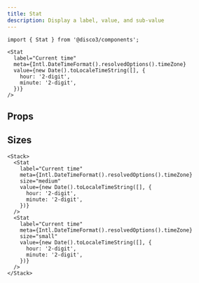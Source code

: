 ```yaml
---
title: Stat
description: Display a label, value, and sub-value
---
```


```tsx
import { Stat } from '@disco3/components';
```

```tsx live=true expand=true
<Stat
  label="Current time"
  meta={Intl.DateTimeFormat().resolvedOptions().timeZone}
  value={new Date().toLocaleTimeString([], {
    hour: '2-digit',
    minute: '2-digit',
  })}
/>
```

## Props

<PropsTable sourceLink={sourceLink} types={types} />

## Sizes

```tsx live=true expand=true
<Stack>
  <Stat
    label="Current time"
    meta={Intl.DateTimeFormat().resolvedOptions().timeZone}
    size="medium"
    value={new Date().toLocaleTimeString([], {
      hour: '2-digit',
      minute: '2-digit',
    })}
  />
  <Stat
    label="Current time"
    meta={Intl.DateTimeFormat().resolvedOptions().timeZone}
    size="small"
    value={new Date().toLocaleTimeString([], {
      hour: '2-digit',
      minute: '2-digit',
    })}
  />
</Stack>
```
